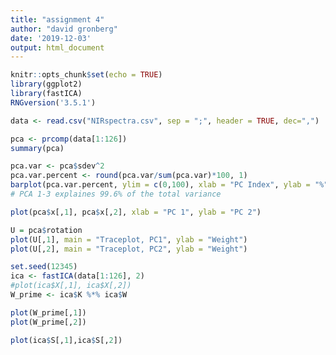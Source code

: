 ```yaml
---
title: "assignment 4"
author: "david gronberg"
date: '2019-12-03'
output: html_document
---
```


```r
knitr::opts_chunk$set(echo = TRUE)
library(ggplot2)
library(fastICA)
RNGversion('3.5.1')
```


```r
data <- read.csv("NIRspectra.csv", sep = ";", header = TRUE, dec=",")
```

```r
pca <- prcomp(data[1:126])
summary(pca)

pca.var <- pca$sdev^2
pca.var.percent <- round(pca.var/sum(pca.var)*100, 1)
barplot(pca.var.percent, ylim = c(0,100), xlab = "PC Index", ylab = "%", xlim = c(0,20))
# PCA 1-3 explaines 99.6% of the total variance

plot(pca$x[,1], pca$x[,2], xlab = "PC 1", ylab = "PC 2")
```
```r
U = pca$rotation
plot(U[,1], main = "Traceplot, PC1", ylab = "Weight")
plot(U[,2], main = "Traceplot, PC2", ylab = "Weight")

```
```r
set.seed(12345)
ica <- fastICA(data[1:126], 2)
#plot(ica$X[,1], ica$X[,2])
W_prime <- ica$K %*% ica$W

plot(W_prime[,1])
plot(W_prime[,2])

plot(ica$S[,1],ica$S[,2])
```


